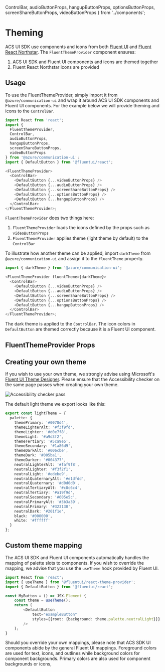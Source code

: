 
  ControlBar,
  audioButtonProps,
  hangupButtonProps,
  optionsButtonProps,
  screenShareButtonProps,
  videoButtonProps
} from '../components';

<Meta title="Theming" />

# Theming

ACS UI SDK use components and icons from both [Fluent UI](https://developer.microsoft.com/en-us/fluentui#/controls/web)
and [Fluent React Northstar](https://fluentsite.z22.web.core.windows.net). The `FluentThemeProvider`
component ensures:

1. ACS UI SDK and Fluent UI components and icons are themed together
2. Fluent React Northstar icons are provided

## Usage

To use the FluentThemeProvider, simply import it from `@azure/communication-ui` and wrap it around
ACS UI SDK components and Fluent UI components. For the example below we will provide theming and icons to
the `ControlBar`.

```typescript
import React from 'react';
import {
  FluentThemeProvider,
  ControlBar,
  audioButtonProps,
  hangupButtonProps,
  screenShareButtonProps,
  videoButtonProps
} from '@azure/communication-ui';
import { DefaultButton } from '@fluentui/react';

<FluentThemeProvider>
  <ControlBar>
    <DefaultButton {...videoButtonProps} />
    <DefaultButton {...audioButtonProps} />
    <DefaultButton {...screenShareButtonProps} />
    <DefaultButton {...optionsButtonProps} />
    <DefaultButton {...hangupButtonProps} />
  </ControlBar>
</FluentThemeProvider>;
```

<Canvas withSource="none">
  <FluentThemeProvider>
    <ControlBar>
      <DefaultButton {...videoButtonProps} />
      <DefaultButton {...audioButtonProps} />
      <DefaultButton {...screenShareButtonProps} />
      <DefaultButton {...optionsButtonProps} />
      <DefaultButton {...hangupButtonProps} />
    </ControlBar>
  </FluentThemeProvider>
</Canvas>

`FluentThemeProvider` does two things here:

1. `FluentThemeProvider` loads the icons defined by the props such as `videoButtonProps`
2. `FluentThemeProvider` applies theme (light theme by default) to the `ControlBar`

To illustrate how another theme can be applied, import `darkTheme` from `@azure/communication-ui`
and assign it to the `fluentTheme` property.

```typescript
import { darkTheme } from '@azure/communication-ui';

<FluentThemeProvider fluentTheme={darkTheme}>
  <ControlBar>
    <DefaultButton {...videoButtonProps} />
    <DefaultButton {...audioButtonProps} />
    <DefaultButton {...screenShareButtonProps} />
    <DefaultButton {...optionsButtonProps} />
    <DefaultButton {...hangupButtonProps} />
  </ControlBar>
</FluentThemeProvider>;
```

<Canvas withSource="none">
  <FluentThemeProvider fluentTheme={darkTheme}>
    <ControlBar>
      <DefaultButton {...videoButtonProps} />
      <DefaultButton {...audioButtonProps} />
      <DefaultButton {...screenShareButtonProps} />
      <DefaultButton {...optionsButtonProps} />
      <DefaultButton {...hangupButtonProps} />
    </ControlBar>
  </FluentThemeProvider>
</Canvas>

The dark theme is applied to the `ControlBar`. The icon colors in `DefaultButton` are themed
correctly because it is a Fluent UI component.

## FluentThemeProvider Props

<Props of={FluentThemeProvider} />

## Creating your own theme

If you wish to use your own theme, we strongly advise using Microsoft's [Fluent UI Theme Designer](https://aka.ms/themedesigner).
Please ensure that the Accessibility checker on the same page passes when creating your own theme.

![Accessibility checker pass](/stories/images/accessibility_checker_pass.png)

The default light theme we export looks like this:

```typescript
export const lightTheme = {
  palette: {
    themePrimary: '#0078d4',
    themeLighterAlt: '#f3f9fd',
    themeLighter: '#d0e7f8',
    themeLight: '#a9d3f2',
    themeTertiary: '#5ca9e5',
    themeSecondary: '#1a86d9',
    themeDarkAlt: '#006cbe',
    themeDark: '#005ba1',
    themeDarker: '#004377',
    neutralLighterAlt: '#faf9f8',
    neutralLighter: '#f3f2f1',
    neutralLight: '#edebe9',
    neutralQuaternaryAlt: '#e1dfdd',
    neutralQuaternary: '#d0d0d0',
    neutralTertiaryAlt: '#c8c6c4',
    neutralTertiary: '#a19f9d',
    neutralSecondary: '#605e5c',
    neutralPrimaryAlt: '#3b3a39',
    neutralPrimary: '#323130',
    neutralDark: '#201f1e',
    black: '#000000',
    white: '#ffffff'
  }
};
```

## Custom theme mapping

The ACS UI SDK and Fluent UI components automatically handles the mapping of palette slots to components.
If you wish to override the mapping, we advise that you use the `useTheme` hook provided by Fluent UI.

```typescript
import React from 'react';
import { useTheme } from '@fluentui/react-theme-provider';
import { DefaultButton } from '@fluentui/react';

const MyButton = () => JSX.Element {
    const theme = useTheme();
    return (
        <DefaultButton
            text="exampleButton"
            styles={{root: {background: theme.palette.neutralLight}}}
        />
    );
}

```

Should you override your own mappings, please note that ACS SDK UI components abide by the general Fluent UI
mappings. Foreground colors are used for text, icons, and outlines while background colors for component
backgrounds. Primary colors are also used for component backgrounds or icons,
